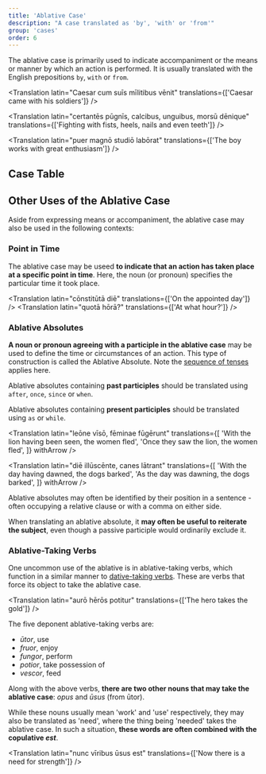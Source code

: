 ```yaml
---
title: 'Ablative Case'
description: "A case translated as 'by', 'with' or 'from'"
group: 'cases'
order: 6
---
```


The ablative case is primarily used to indicate accompaniment or the means or manner by which an action is performed. It is usually translated with the English prepositions `by`, `with` or `from`.

<Translation
  latin="Caesar cum suīs mīlitibus vēnit"
  translations={['Caesar came with his soldiers']}
/>

<Translation
  latin="certantēs pūgnīs, calcibus, unguibus, morsū dēnique"
  translations={['Fighting with fists, heels, nails and even teeth']}
/>

<Translation
  latin="puer magnō studiō labōrat"
  translations={['The boy works with great enthusiasm']}
/>

## Case Table

<CaseDisplayTable type="abl" />

## Other Uses of the Ablative Case

Aside from expressing means or accompaniment, the ablative case may also be used in the following contexts:

### Point in Time

The ablative case may be useed **to indicate that an action has taken place at a specific point in time**. Here, the noun (or pronoun) specifies the particular time it took place.

<Translation latin="cōnstitūtā diē" translations={['On the appointed day']} />
<Translation latin="quotā hōrā?" translations={['At what hour?']} />

### Ablative Absolutes

**A noun or pronoun agreeing with a participle in the ablative case** may be used to define the time or circumstances of an action. This type of construction is called the Ablative Absolute. Note the [sequence of tenses](/notes/verbs/overview#sequence-of-tenses) applies here.

Ablative absolutes containing **past participles** should be translated using `after`, `once`, `since` or `when`.

Ablative absolutes containing **present participles** should be translated using `as` or `while`.

<Translation
  latin="leōne vīsō, fēminae fūgērunt"
  translations={[
    'With the lion having been seen, the women fled',
    'Once they saw the lion, the women fled',
  ]}
  withArrow
/>

<Translation
  latin="diē illūscēnte, canes lātrant"
  translations={[
    'With the day having dawned, the dogs barked',
    'As the day was dawning, the dogs barked',
  ]}
  withArrow
/>

<Callout type="tip">

Ablative absolutes may often be identified by their position in a sentence - often occupying a relative clause or with a comma on either side.

When translating an ablative absolute, it **may often be useful to reiterate the subject**, even though a passive participle would ordinarily exclude it.

</Callout>

### Ablative-Taking Verbs

One uncommon use of the ablative is in ablative-taking verbs, which function in a similar manner to [dative-taking verbs](/notes/nouns/dative-case#dative-taking-verbs). These are verbs that force its object to take the ablative case.

<Translation
  latin="aurō hērōs potitur"
  translations={['The hero takes the gold']}
/>

The five deponent ablative-taking verbs are:

- _ūtor_, use
- _fruor_, enjoy
- _fungor_, perform
- _potior_, take possession of
- _vescor_, feed

<Callout type="info" title="Ablative-taking Nouns">

Along with the above verbs, **there are two other nouns that may take the ablative case**: _opus_ and _ūsus_ (from ūtor).

While these nouns usually mean 'work' and 'use' respectively, they may also be translated as 'need', where the thing being 'needed' takes the ablative case. In such a situation, **these words are often combined with the copulative _est_**.

<Translation
  latin="nunc vīribus ūsus est"
  translations={['Now there is a need for strength']}
/>

</Callout>
